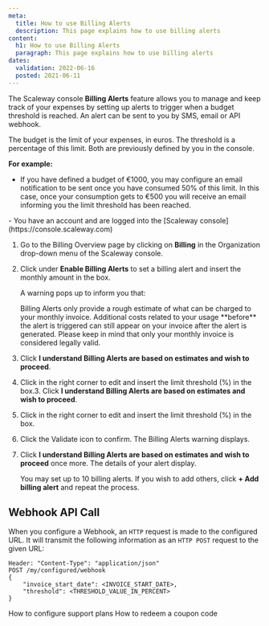 ```yaml
---
meta:
  title: How to use Billing Alerts
  description: This page explains how to use billing alerts
content:
  h1: How to use Billing Alerts
  paragraph: This page explains how to use billing alerts
dates:
  validation: 2022-06-16
  posted: 2021-06-11
---
```


The Scaleway console **Billing Alerts** feature allows you to manage and keep track of your expenses by setting up alerts to trigger when a budget threshold is reached. An alert can be sent to you by SMS, email or API webhook.

The budget is the limit of your expenses, in euros. The threshold is a percentage of this limit. Both are previously defined by you in the console.

**For example:**

  - If you have defined a budget of €1000, you may configure an email notification to be sent once you have consumed 50% of this limit. In this case, once your consumption gets to €500 you will receive an email informing you the limit threshold has been reached.

<Macro id="iam-requirements" />
 
<Message type="requirement">
  - You have an account and are logged into the [Scaleway console](https://console.scaleway.com) 
</Message>


1. Go to the Billing Overview page by clicking on **Billing** in the Organization drop-down menu of the Scaleway console.
2. Click <Icon name="toggle" /> under **Enable Billing Alerts** to set a billing alert and insert the monthly amount in the box.

    A warning pops up to inform you that:

    <Message type="important">
      Billing Alerts only provide a rough estimate of what can be charged to your monthly invoice. Additional costs related to your usage **before** the alert is triggered can still appear on your invoice after the alert is generated. Please keep in mind that only your monthly invoice is considered legally valid.
    </Message>
3. Click **I understand Billing Alerts are based on estimates and wish to proceed**.
    <Lightbox src="scaleway-billing-alerts-warning.webp" />
4. Click <Icon name="edit" /> in the right corner to edit and insert the limit threshold (%) in the box.3. Click **I understand Billing Alerts are based on estimates and wish to proceed**.
    <Lightbox src="scaleway-billing-alerts-warning.webp" />
4. Click <Icon name="edit" /> in the right corner to edit and insert the limit threshold (%) in the box.
6. Click the Validate icon to confirm. The Billing Alerts warning displays.
7. Click **I understand Billing Alerts are based on estimates and wish to proceed** once more. The details of your alert display.

    You may set up to 10 billing alerts. If you wish to add others, click **+ Add billing alert** and repeat the process.

## Webhook API Call

When you configure a Webhook, an `HTTP` request is made to the configured URL. It will transmit the following information as an `HTTP POST` request to the given URL:

```
Header: "Content-Type": "application/json"
POST /my/configured/webhook
{
    "invoice_start_date": <INVOICE_START_DATE>,
    "threshold": <THRESHOLD_VALUE_IN_PERCENT>
}
```


<Navigation title="See Also">
  <PreviousButton to="/console/my-account/how-to/configure-support-plans">How to configure support plans</PreviousButton>
  <NextButton to="/console/my-account/how-to/redeem-coupon-code/">How to redeem a coupon code</NextButton>
</Navigation>

